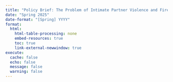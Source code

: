 ```yaml
---
title: "Policy Brief: The Problem of Intimate Partner Violence and Firearms"
date: "Spring 2025"
date-format: "[Spring] YYYY"
format: 
  html:
    html-table-processing: none
    embed-resources: true
    toc: true
    link-external-newwindow: true
execute:
  cache: false
  echo: false
  message: false
  warning: false
---
```

